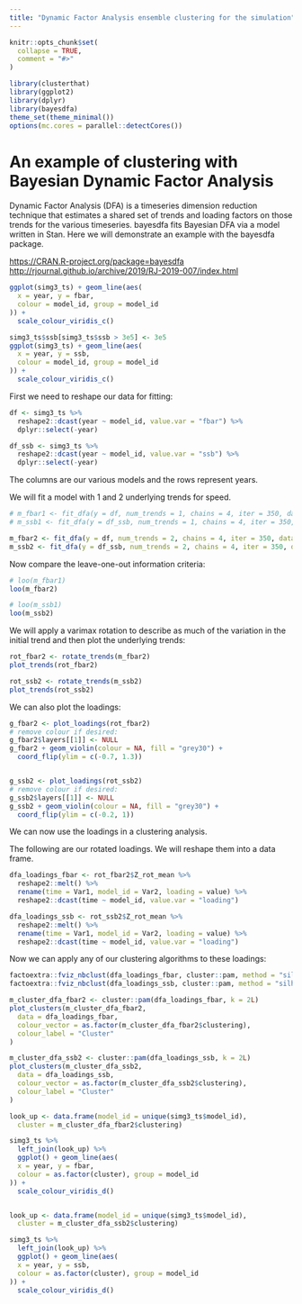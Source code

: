 ```yaml
---
title: "Dynamic Factor Analysis ensemble clustering for the simulation"
---
```


```r
knitr::opts_chunk$set(
  collapse = TRUE,
  comment = "#>"
)
```

```r
library(clusterthat)
library(ggplot2)
library(dplyr)
library(bayesdfa)
theme_set(theme_minimal())
options(mc.cores = parallel::detectCores())
```

# An example of clustering with Bayesian Dynamic Factor Analysis

Dynamic Factor Analysis (DFA) is a timeseries dimension reduction technique that estimates a shared set of trends and loading factors on those trends for the various timeseries. bayesdfa fits Bayesian DFA via a model written in Stan. Here we will demonstrate an example with the bayesdfa package.

<https://CRAN.R-project.org/package=bayesdfa>
<http://rjournal.github.io/archive/2019/RJ-2019-007/index.html>

```r
ggplot(simg3_ts) + geom_line(aes(
  x = year, y = fbar,
  colour = model_id, group = model_id
)) +
  scale_colour_viridis_c()

simg3_ts$ssb[simg3_ts$ssb > 3e5] <- 3e5
ggplot(simg3_ts) + geom_line(aes(
  x = year, y = ssb,
  colour = model_id, group = model_id
)) +
  scale_colour_viridis_c()
```

First we need to reshape our data for fitting:

```r
df <- simg3_ts %>%
  reshape2::dcast(year ~ model_id, value.var = "fbar") %>%
  dplyr::select(-year)

df_ssb <- simg3_ts %>%
  reshape2::dcast(year ~ model_id, value.var = "ssb") %>%
  dplyr::select(-year)
```

The columns are our various models and the rows represent years.

We will fit a model with 1 and 2 underlying trends for speed.

```r
# m_fbar1 <- fit_dfa(y = df, num_trends = 1, chains = 4, iter = 350, data_shape = "long")
# m_ssb1 <- fit_dfa(y = df_ssb, num_trends = 1, chains = 4, iter = 350, data_shape = "long")

m_fbar2 <- fit_dfa(y = df, num_trends = 2, chains = 4, iter = 350, data_shape = "long")
m_ssb2 <- fit_dfa(y = df_ssb, num_trends = 2, chains = 4, iter = 350, data_shape = "long")
```

Now compare the leave-one-out information criteria:

```r
# loo(m_fbar1)
loo(m_fbar2)

# loo(m_ssb1)
loo(m_ssb2)
```


We will apply a varimax rotation to describe as much of the variation in the initial trend and then plot the underlying trends:

```r
rot_fbar2 <- rotate_trends(m_fbar2)
plot_trends(rot_fbar2)

rot_ssb2 <- rotate_trends(m_ssb2)
plot_trends(rot_ssb2)
```

We can also plot the loadings:

```r
g_fbar2 <- plot_loadings(rot_fbar2)
# remove colour if desired:
g_fbar2$layers[[1]] <- NULL
g_fbar2 + geom_violin(colour = NA, fill = "grey30") +
  coord_flip(ylim = c(-0.7, 1.3))


g_ssb2 <- plot_loadings(rot_ssb2)
# remove colour if desired:
g_ssb2$layers[[1]] <- NULL
g_ssb2 + geom_violin(colour = NA, fill = "grey30") +
  coord_flip(ylim = c(-0.2, 1))
```

We can now use the loadings in a clustering analysis.

The following are our rotated loadings. We will reshape them into a data frame.

```r
dfa_loadings_fbar <- rot_fbar2$Z_rot_mean %>%
  reshape2::melt() %>%
  rename(time = Var1, model_id = Var2, loading = value) %>%
  reshape2::dcast(time ~ model_id, value.var = "loading")

dfa_loadings_ssb <- rot_ssb2$Z_rot_mean %>%
  reshape2::melt() %>%
  rename(time = Var1, model_id = Var2, loading = value) %>%
  reshape2::dcast(time ~ model_id, value.var = "loading")
```

Now we can apply any of our clustering algorithms to these loadings:

```r
factoextra::fviz_nbclust(dfa_loadings_fbar, cluster::pam, method = "silhouette")
factoextra::fviz_nbclust(dfa_loadings_ssb, cluster::pam, method = "silhouette")

m_cluster_dfa_fbar2 <- cluster::pam(dfa_loadings_fbar, k = 2L)
plot_clusters(m_cluster_dfa_fbar2,
  data = dfa_loadings_fbar,
  colour_vector = as.factor(m_cluster_dfa_fbar2$clustering),
  colour_label = "Cluster"
)

m_cluster_dfa_ssb2 <- cluster::pam(dfa_loadings_ssb, k = 2L)
plot_clusters(m_cluster_dfa_ssb2,
  data = dfa_loadings_ssb,
  colour_vector = as.factor(m_cluster_dfa_ssb2$clustering),
  colour_label = "Cluster"
)
```


```r
look_up <- data.frame(model_id = unique(simg3_ts$model_id),
  cluster = m_cluster_dfa_fbar2$clustering)

simg3_ts %>%
  left_join(look_up) %>%
  ggplot() + geom_line(aes(
  x = year, y = fbar,
  colour = as.factor(cluster), group = model_id
)) +
  scale_colour_viridis_d()


look_up <- data.frame(model_id = unique(simg3_ts$model_id),
  cluster = m_cluster_dfa_ssb2$clustering)

simg3_ts %>%
  left_join(look_up) %>%
  ggplot() + geom_line(aes(
  x = year, y = ssb,
  colour = as.factor(cluster), group = model_id
)) +
  scale_colour_viridis_d()
```
